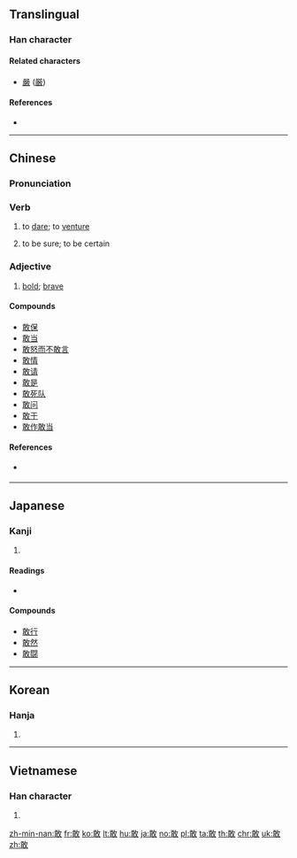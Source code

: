 ==Translingual==

===Han character===
{{Han char|rn=66|rad=攴|as=07|asj=08|sn=11|snj=12|four=18140|canj=MJOK,NJOK|ids=⿰⿱丅耳攵}}

====Related characters====
* [[嚴]] ([[厳]])

====References====
* {{Han ref|kx=0472.260|dkj=13260|dj=0825.130|hdz=21463.090|uh=6562|ud=25954|bh=B4B1|bd=46257}}

----

==Chinese==
{{zh-forms}}

===Pronunciation===
{{zh-pron
|m=gǎn
|c=gam2
|h=pfs=kám
|mn=káⁿ/kám
|mn_note=káⁿ - vernacular, kám - literary
|mc=y
|oc=y
|ma=zh-gǎn.ogg
|cat=v,a
}}

===Verb===
{{zh-verb|ts}}

# to [[dare]]; to [[venture]]
#: {{zh-usex|我們 必須 敢 想，敢 說，敢 幹.|We must dare to think, speak up and act.}}
#: {{zh-usex|他 不 敢 正 眼看 她。|He didn't dare to look at her in the face.}}
#: {{zh-usex|在 那 個 風雨 交加 的 夜晚，很 少 有人 敢 出去。|Very few people ventured to go out on that stormy night.}}
#: {{zh-usex|你 敢 坐 飛機 飛行 嗎？|Will you venture a flight in an air plane?}}
# to be sure; to be certain
#: {{zh-usex|敢 肯定|to be sure, to be certain}}
#: {{zh-usex|敢 說|to be sure, to be certain}}
#: {{zh-usex|我 敢 說，你 解決 不 了 這 個 難題.|I bet you can't do this puzzle.}}

===Adjective===
{{zh-adj|ts}}

# [[bold]]; [[brave]]

====Compounds====
* [[敢保]]
* [[敢当]]
* [[敢怒而不敢言]]
* [[敢情]]
* [[敢请]]
* [[敢是]]
* [[敢死队]]
* [[敢问]]
* [[敢于]]
* [[敢作敢当]]

====References====
* {{qual|Min Nan}} {{thcwd|8440}}

----

==Japanese==

===Kanji===
{{ja-kanji|rs=攵12|grade=7}}

# {{defn|lang=ja|sort=攴08}}

====Readings====
* {{ja-readings|on=[[かん]] (kan)|kun=[[あえて]] (aete)}}

====Compounds====
* [[敢行]]
* [[敢然]]
* [[敢闘]]

----

==Korean==

===Hanja===
{{ko-hanja|hangeul=감|eumhun=감히|rv=gam|mr=kam|y=kam}}

# {{defn|lang=ko|sort=攴07}}

----

==Vietnamese==

===Han character===
{{vi-hantu|[[cám]], [[cảm]], [[dám]]|rs=攴07}}

# {{defn|lang=vi|sort=攴07}}

[[zh-min-nan:敢]]
[[fr:敢]]
[[ko:敢]]
[[lt:敢]]
[[hu:敢]]
[[ja:敢]]
[[no:敢]]
[[pl:敢]]
[[ta:敢]]
[[th:敢]]
[[chr:敢]]
[[uk:敢]]
[[zh:敢]]